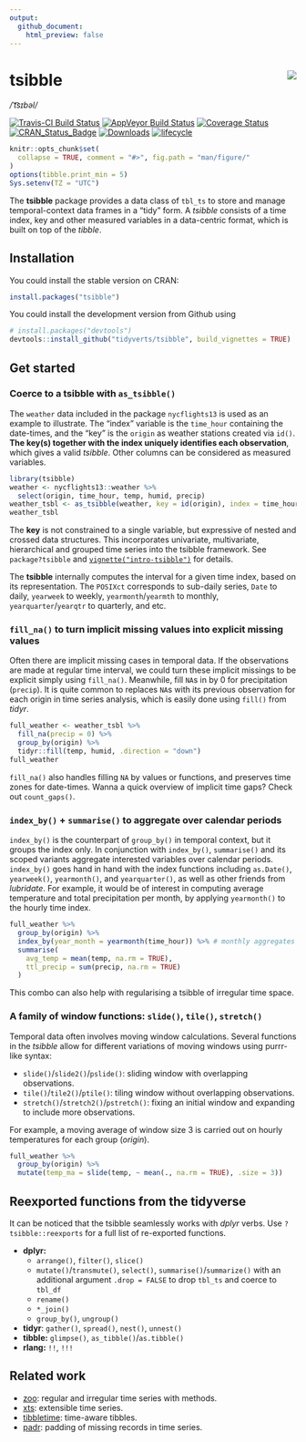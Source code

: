 ```yaml
---
output: 
  github_document:
    html_preview: false
---
```


<!-- README.md is generated from README.Rmd. Please edit that file -->

# tsibble <img src="man/figures/logo.png" align="right" />

*/ˈt͡sɪbəl/*

[![Travis-CI Build Status](https://travis-ci.org/tidyverts/tsibble.svg?branch=master)](https://travis-ci.org/tidyverts/tsibble)
[![AppVeyor Build Status](https://ci.appveyor.com/api/projects/status/github/tidyverts/tsibble?branch=master&svg=true)](https://ci.appveyor.com/project/tidyverts/tsibble)
[![Coverage Status](https://img.shields.io/codecov/c/github/tidyverts/tsibble/master.svg)](https://codecov.io/github/tidyverts/tsibble?branch=master)
[![CRAN_Status_Badge](http://www.r-pkg.org/badges/version/tsibble)](https://cran.r-project.org/package=tsibble)
[![Downloads](http://cranlogs.r-pkg.org/badges/tsibble?color=brightgreen)](https://cran.r-project.org/package=tsibble)
[![lifecycle](https://img.shields.io/badge/lifecycle-maturing-blue.svg)](https://www.tidyverse.org/lifecycle/#maturing)

```r
knitr::opts_chunk$set(
  collapse = TRUE, comment = "#>", fig.path = "man/figure/"
)
options(tibble.print_min = 5)
Sys.setenv(TZ = "UTC")
```

The **tsibble** package provides a data class of `tbl_ts` to store and manage temporal-context data frames in a "tidy" form. A *tsibble* consists of a time index, key and other measured variables in a data-centric format, which is built on top of the *tibble*.

## Installation

You could install the stable version on CRAN:

```r
install.packages("tsibble")
```

You could install the development version from Github using

```r
# install.packages("devtools")
devtools::install_github("tidyverts/tsibble", build_vignettes = TRUE)
```

## Get started

### Coerce to a tsibble with `as_tsibble()`

The `weather` data included in the package `nycflights13` is used as an example to illustrate. The "index" variable is the `time_hour` containing the date-times, and the "key" is the `origin` as weather stations created via `id()`. **The key(s) together with the index uniquely identifies each observation**, which gives a valid *tsibble*. Other columns can be considered as measured variables.

```r
library(tsibble)
weather <- nycflights13::weather %>% 
  select(origin, time_hour, temp, humid, precip)
weather_tsbl <- as_tsibble(weather, key = id(origin), index = time_hour)
weather_tsbl
```

The **key** is not constrained to a single variable, but expressive of nested and crossed data structures. This incorporates univariate, multivariate, hierarchical and grouped time series into the tsibble framework. See `package?tsibble` and [`vignette("intro-tsibble")`](http://pkg.earo.me/tsibble/articles/intro-tsibble.html) for details.

The **tsibble** internally computes the interval for a given time index, based on its representation. The `POSIXct` corresponds to sub-daily series, `Date` to daily, `yearweek` to weekly, `yearmonth`/`yearmth` to monthly, `yearquarter`/`yearqtr` to quarterly, and etc.

### `fill_na()` to turn implicit missing values into explicit missing values

Often there are implicit missing cases in temporal data. If the observations are made at regular time interval, we could turn these implicit missings to be explicit simply using `fill_na()`. Meanwhile, fill `NA`s in by 0 for precipitation (`precip`). It is quite common to replaces `NA`s with its previous observation for each origin in time series analysis, which is easily done using `fill()` from *tidyr*.

```r
full_weather <- weather_tsbl %>%
  fill_na(precip = 0) %>% 
  group_by(origin) %>% 
  tidyr::fill(temp, humid, .direction = "down")
full_weather
```

`fill_na()` also handles filling `NA` by values or functions, and preserves time zones for date-times. Wanna a quick overview of implicit time gaps? Check out `count_gaps()`.

### `index_by()` + `summarise()` to aggregate over calendar periods

`index_by()` is the counterpart of `group_by()` in temporal context, but it groups the index only. In conjunction with `index_by()`, `summarise()` and its scoped variants aggregate interested variables over calendar periods. `index_by()` goes hand in hand with the index functions including `as.Date()`, `yearweek()`, `yearmonth()`, and `yearquarter()`, as well as other friends from *lubridate*. For example, it would be of interest in computing average temperature and total precipitation per month, by applying `yearmonth()` to the hourly time index.

```r
full_weather %>%
  group_by(origin) %>%
  index_by(year_month = yearmonth(time_hour)) %>% # monthly aggregates
  summarise(
    avg_temp = mean(temp, na.rm = TRUE),
    ttl_precip = sum(precip, na.rm = TRUE)
  )
```

This combo can also help with regularising a tsibble of irregular time space.

### A family of window functions: `slide()`, `tile()`, `stretch()`

Temporal data often involves moving window calculations. Several functions in the *tsibble* allow for different variations of moving windows using purrr-like syntax:

* `slide()`/`slide2()`/`pslide()`: sliding window with overlapping observations.
* `tile()`/`tile2()`/`ptile()`: tiling window without overlapping observations.
* `stretch()`/`stretch2()`/`pstretch()`: fixing an initial window and expanding to include more observations.

For example, a moving average of window size 3 is carried out on hourly temperatures for each group (*origin*).

```r
full_weather %>% 
  group_by(origin) %>% 
  mutate(temp_ma = slide(temp, ~ mean(., na.rm = TRUE), .size = 3))
```

## Reexported functions from the tidyverse

It can be noticed that the tsibble seamlessly works with *dplyr* verbs. Use `?tsibble::reexports` for a full list of re-exported functions.

* **dplyr:** 
  - `arrange()`, `filter()`, `slice()`
  - `mutate()`/`transmute()`, `select()`, `summarise()`/`summarize()` with an additional argument `.drop = FALSE` to drop `tbl_ts` and coerce to `tbl_df`
  - `rename()`
  - `*_join()`
  - `group_by()`, `ungroup()`
* **tidyr**: `gather()`, `spread()`, `nest()`, `unnest()`
* **tibble:** `glimpse()`, `as_tibble()`/`as.tibble()`
* **rlang:** `!!`, `!!!`

## Related work

* [zoo](https://CRAN.R-project.org/package=zoo): regular and irregular time series with methods.
* [xts](https://github.com/joshuaulrich/xts): extensible time series.
* [tibbletime](https://github.com/business-science/tibbletime): time-aware tibbles.
* [padr](https://github.com/EdwinTh/padr): padding of missing records in time series.
